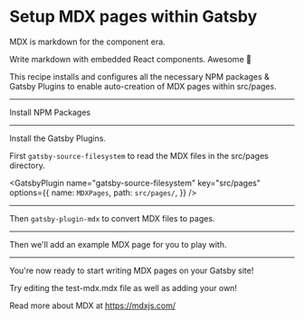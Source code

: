 # Setup MDX pages within Gatsby

MDX is markdown for the component era.

Write markdown with embedded React components.
Awesome 🤯

This recipe installs and configures all
the necessary NPM packages & Gatsby Plugins
to enable auto-creation of MDX pages within
src/pages.

---

Install NPM Packages

<NPMPackage
  name="gatsby-source-filesystem"
/>
<NPMPackage
  name="gatsby-plugin-mdx"
/>
<NPMPackage
  name="@mdx-js/mdx"
/>
<NPMPackage
  name="@mdx-js/react"
/>

---

Install the Gatsby Plugins.

First `gatsby-source-filesystem` to read the MDX files in the src/pages
directory.

<GatsbyPlugin
  name="gatsby-source-filesystem"
  key="src/pages"
  options={{
    name: `MDXPages`,
    path: `src/pages/`,
  }}
/>

---

Then `gatsby-plugin-mdx` to convert MDX files to pages.

<GatsbyPlugin name="gatsby-plugin-mdx" />

---

Then we'll add an example MDX page for you to play with.

<File
  path="src/pages/test-mdx.mdx"
  content="https://gist.githubusercontent.com/KyleAMathews/70103d56afb44f1a56f01d68962e8a77/raw/1c6e08d1fc18644d31681d06ed568369d50f6cb4/test-page.mdx"
/>

---

You're now ready to start writing MDX pages on your Gatsby site!

Try editing the test-mdx.mdx file as well as adding your own!

Read more about MDX at https://mdxjs.com/

